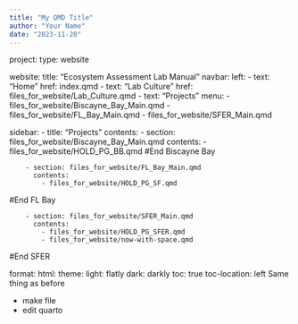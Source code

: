 ```yaml
---
title: "My QMD Title"
author: "Your Name"
date: "2023-11-20"
---
```

project: 
  type: website


website: 
  title: "Ecosystem Assessment Lab Manual"
  navbar: 
    left: 
      - text: "Home"
        href: index.qmd
      - text: "Lab Culture"
        href: files_for_website/Lab_Culture.qmd
      - text: "Projects"
        menu:
          - files_for_website/Biscayne_Bay_Main.qmd
          - files_for_website/FL_Bay_Main.qmd
          - files_for_website/SFER_Main.qmd


  sidebar: 
    - title: "Projects"
      contents: 
        - section: files_for_website/Biscayne_Bay_Main.qmd
          contents:
            - files_for_website/HOLD_PG_BB.qmd
#End Biscayne Bay 

        - section: files_for_website/FL_Bay_Main.qmd
          contents: 
            - files_for_website/HOLD_PG_SF.qmd
#End FL Bay

        - section: files_for_website/SFER_Main.qmd
          contents:
            - files_for_website/HOLD_PG_SFER.qmd
            - files_for_website/now-with-space.qmd
#End SFER



format: 
  html: 
    theme:
      light: flatly
      dark: darkly
    toc: true
    toc-location: left
Same thing as before

- make file
- edit quarto
